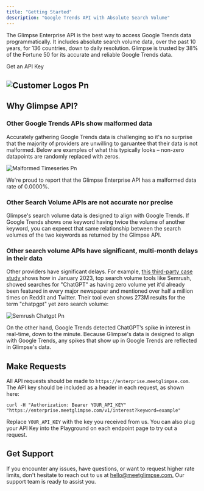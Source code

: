 ```yaml
---
title: "Getting Started"
description: "Google Trends API with Absolute Search Volume"
---
```


The Glimpse Enterprise API is the best way to access Google Trends data programmatically. It includes absolute search volume data, over the past 10 years, for 136 countries, down to daily resolution. Glimpse is trusted by 38% of the Fortune 50 for its accurate and reliable Google Trends data.

<div style={{ display:"flex",alignItems:"flex-start" }}>
Get an API Key

</div>

## ![Customer Logos Pn](/images/customer-logos.png)

## **Why Glimpse API?**

### Other Google Trends APIs show malformed data

Accurately gathering Google Trends data is challenging so it's no surprise that the majority of providers are unwilling to garuantee that their data is not malformed. Below are examples of what this typically looks – non-zero datapoints are randomly replaced with zeros.

![Malformed Timeseries Pn](/images/malformed-timeseries.png)

We're proud to report that the Glimpse Enterprise API has a malformed data rate of 0.0000%.

### **Other Search Volume APIs are not accurate nor precise**

Glimpse's search volume data is designed to align with Google Trends. If Google Trends shows one keyword having twice the volume of another keyword, you can expeect that same relationship between the search volumes of the two keywords as returned by the Glimpse API.

### **Other search volume APIs have significant, multi-month delays in their data**

Other providers have significant delays. For example, [this third-party case study ](https://www.sara-taher.com/case-study-seo-for-trending-topics/)shows how in January 2023, top search volume tools like Semrush, showed searches for "ChatGPT" as having zero volume yet it'd already been featured in every major newspaper and mentioned over half a million times on Reddit and Twitter. Their tool even shows 273M results for the term "chatpgpt" yet zero search volume:

![Semrush Chatgpt Pn](/images/semrush-chatgpt.png)

On the other hand, Google Trends detected ChatGPT’s spike in interest in real-time, down to the minute. Because Glimpse's data is designed to align with Google Trends, any spikes that show up in Google Trends are reflected in Glimpse's data.

## Make Requests

All API requests should be made to `https://enterprise.meetglimpse.com`. The API key should be included as a header in each request, as shown here:

```
curl -H "Authorization: Bearer YOUR_API_KEY" "https://enterprise.meetglimpse.com/v1/interest?keyword=example"
```

Replace `YOUR_API_KEY` with the key you received from us. You can also plug your API Key into the Playground on each endpoint page to try out a request.

## Get Support

If you encounter any issues, have questions, or want to request higher rate limits, don't hesitate to reach out to us at [hello@meetglimpse.com.](mailto:hello@meetglimpse.com.) Our support team is ready to assist you.
